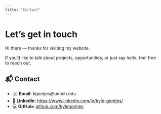```yaml
---
title: "Contact"
---
```


# Let's get in touch

Hi there — thanks for visiting my website.

If you’d like to talk about projects, opportunities, or just say hello, feel free to reach out.

## 📬 Contact

-   ✉️ **Email:** kgontjes\@umich.edu
-   💼 **LinkedIn:** <https://www.linkedin.com/in/kyle-gontjes/>
-   💻 **GitHub:** [github.com/kylegontjes](https://github.com/yourhandle)

